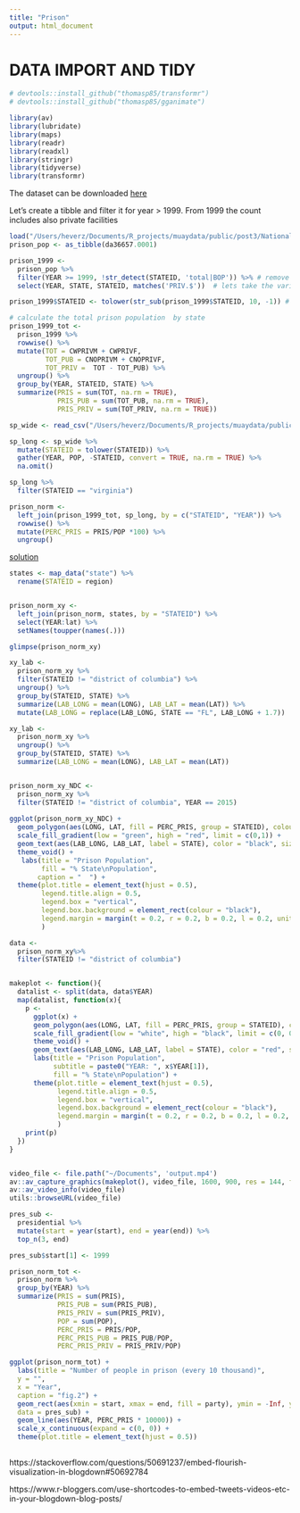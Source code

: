 ```yaml
---
title: "Prison"
output: html_document
---
```





# DATA IMPORT AND TIDY



```r
# devtools::install_github("thomasp85/transformr")
# devtools::install_github("thomasp85/gganimate")

```

```r
library(av)
library(lubridate)
library(maps)
library(readr)
library(readxl)
library(stringr)
library(tidyverse)
library(transformr)
```


The dataset can be downloaded [here](https://www.icpsr.umich.edu/icpsrweb/ICPSR/studies/36657)

Let's create a tibble and filter it for year > 1999. From 1999 the count includes also private facilities

```r
load("/Users/heverz/Documents/R_projects/muaydata/public/post3/National_Prisoner_Statistics_1978-2015/DS0001/36657-0001-Data.rda")
prison_pop <- as_tibble(da36657.0001)

prison_1999 <-
  prison_pop %>% 
  filter(YEAR >= 1999, !str_detect(STATEID, 'total|BOP')) %>% # remove totals
  select(YEAR, STATE, STATEID, matches('PRIV.$'))  # lets take the variables regarding the prison population

prison_1999$STATEID <- tolower(str_sub(prison_1999$STATEID, 10, -1)) # clean up the STATEID column
```
```r
# calculate the total prison population  by state
prison_1999_tot <- 
  prison_1999 %>% 
  rowwise() %>% 
  mutate(TOT = CWPRIVM + CWPRIVF, 
         TOT_PUB = CNOPRIVM + CNOPRIVF, 
         TOT_PRIV =  TOT - TOT_PUB) %>% 
  ungroup() %>% 
  group_by(YEAR, STATEID, STATE) %>% 
  summarize(PRIS = sum(TOT, na.rm = TRUE), 
            PRIS_PUB = sum(TOT_PUB, na.rm = TRUE),
            PRIS_PRIV = sum(TOT_PRIV, na.rm = TRUE)) 
```

```r

sp_wide <- read_csv("/Users/heverz/Documents/R_projects/muaydata/public/post3/sp_1999-2015.csv")

sp_long <- sp_wide %>% 
  mutate(STATEID = tolower(STATEID)) %>% 
  gather(YEAR, POP, -STATEID, convert = TRUE, na.rm = TRUE) %>% 
  na.omit()

sp_long %>% 
  filter(STATEID == "virginia")

```

```r
prison_norm <- 
  left_join(prison_1999_tot, sp_long, by = c("STATEID", "YEAR")) %>% 
  rowwise() %>% 
  mutate(PERC_PRIS = PRIS/POP *100) %>% 
  ungroup()
```


[solution](https://stackoverflow.com/questions/24441775/how-do-you-create-a-us-states-heatmap-based-on-some-values#24442716)

```r
states <- map_data("state") %>% 
  rename(STATEID = region)


prison_norm_xy <- 
  left_join(prison_norm, states, by = "STATEID") %>% 
  select(YEAR:lat) %>% 
  setNames(toupper(names(.)))

glimpse(prison_norm_xy)
```
```r
xy_lab <- 
  prison_norm_xy %>% 
  filter(STATEID != "district of columbia") %>% 
  ungroup() %>% 
  group_by(STATEID, STATE) %>% 
  summarize(LAB_LONG = mean(LONG), LAB_LAT = mean(LAT)) %>% 
  mutate(LAB_LONG = replace(LAB_LONG, STATE == "FL", LAB_LONG + 1.7)) 
```


```r
xy_lab <- 
  prison_norm_xy %>% 
  ungroup() %>% 
  group_by(STATEID, STATE) %>% 
  summarize(LAB_LONG = mean(LONG), LAB_LAT = mean(LAT))


prison_norm_xy_NDC <- 
  prison_norm_xy %>%
  filter(STATEID != "district of columbia", YEAR == 2015)
  
ggplot(prison_norm_xy_NDC) +
  geom_polygon(aes(LONG, LAT, fill = PERC_PRIS, group = STATEID), colour = "white") +
  scale_fill_gradient(low = "green", high = "red", limit = c(0,1)) +
  geom_text(aes(LAB_LONG, LAB_LAT, label = STATE), color = "black", size=2, data = xy_lab) +
  theme_void() +
   labs(title = "Prison Population",
        fill = "% State\nPopulation",
       caption = "  ") +
  theme(plot.title = element_text(hjust = 0.5),
        legend.title.align = 0.5,
        legend.box = "vertical",
        legend.box.background = element_rect(colour = "black"),
        legend.margin = margin(t = 0.2, r = 0.2, b = 0.2, l = 0.2, unit = "cm")
        ) 
```



```r
data <- 
  prison_norm_xy%>% 
  filter(STATEID != "district of columbia") 


makeplot <- function(){
  datalist <- split(data, data$YEAR)
  map(datalist, function(x){
    p <- 
      ggplot(x) +
      geom_polygon(aes(LONG, LAT, fill = PERC_PRIS, group = STATEID), colour = "white") +
      scale_fill_gradient(low = "white", high = "black", limit = c(0, 0.8)) +
      theme_void() +
      geom_text(aes(LAB_LONG, LAB_LAT, label = STATE), color = "red", size=2, data = xy_lab) +
      labs(title = "Prison Population",
           subtitle = paste0("YEAR: ", x$YEAR[1]),
           fill = "% State\nPopulation") +
      theme(plot.title = element_text(hjust = 0.5),
            legend.title.align = 0.5,
            legend.box = "vertical",
            legend.box.background = element_rect(colour = "black"),
            legend.margin = margin(t = 0.2, r = 0.2, b = 0.2, l = 0.2, unit = "cm")
            )
    print(p)
  })
}


video_file <- file.path("~/Documents", 'output.mp4')
av::av_capture_graphics(makeplot(), video_file, 1600, 900, res = 144, framerate = 2)
av::av_video_info(video_file)
utils::browseURL(video_file)
```

```r
pres_sub <- 
  presidential %>% 
  mutate(start = year(start), end = year(end)) %>% 
  top_n(3, end)

pres_sub$start[1] <- 1999
```


```r
prison_norm_tot <-
  prison_norm %>% 
  group_by(YEAR) %>% 
  summarize(PRIS = sum(PRIS), 
            PRIS_PUB = sum(PRIS_PUB),
            PRIS_PRIV = sum(PRIS_PRIV), 
            POP = sum(POP),
            PERC_PRIS = PRIS/POP,
            PERC_PRIS_PUB = PRIS_PUB/POP,
            PERC_PRIS_PRIV = PRIS_PRIV/POP)

ggplot(prison_norm_tot) +
  labs(title = "Number of people in prison (every 10 thousand)",
  y = "",
  x = "Year",
  caption = "fig.2") +
  geom_rect(aes(xmin = start, xmax = end, fill = party), ymin = -Inf, ymax = Inf, alpha = 0.2,
  data = pres_sub) +
  geom_line(aes(YEAR, PERC_PRIS * 10000)) +
  scale_x_continuous(expand = c(0, 0)) +
  theme(plot.title = element_text(hjust = 0.5))
  
```

https://stackoverflow.com/questions/50691237/embed-flourish-visualization-in-blogdown#50692784

https://www.r-bloggers.com/use-shortcodes-to-embed-tweets-videos-etc-in-your-blogdown-blog-posts/



